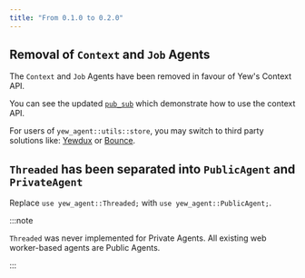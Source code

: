 ```yaml
---
title: "From 0.1.0 to 0.2.0"
---
```


## Removal of `Context` and `Job` Agents

The `Context` and `Job` Agents have been removed in favour of Yew's Context API.

You can see the updated [`pub_sub`](https://github.com/yewstack/yew/tree/master/examples/pub_sub)
which demonstrate how to use the context API.

For users of `yew_agent::utils::store`, you may switch to third party solutions like: [Yewdux](https://github.com/intendednull/yewdux) or [Bounce](https://github.com/futursolo/bounce).

## `Threaded` has been separated into `PublicAgent` and `PrivateAgent`

Replace `use yew_agent::Threaded;` with `use yew_agent::PublicAgent;`.

:::note

`Threaded` was never implemented for Private Agents.
All existing web worker-based agents are Public Agents.

:::

